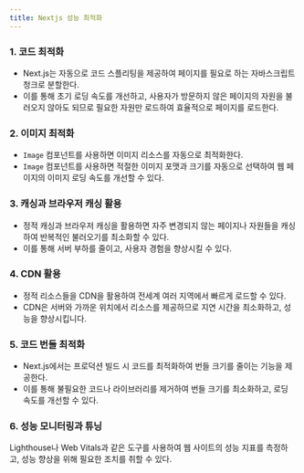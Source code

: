 ```yaml
---
title: Nextjs 성능 최적화
---
```


### 1. 코드 최적화

- Next.js는 자동으로 코드 스플리팅을 제공하여 페이지를 필요로 하는 자바스크립트 청크로 분할한다.
- 이를 통해 초기 로딩 속도를 개선하고, 사용자가 방문하지 않은 페이지의 자원을 불러오지 않아도 되므로 필요한 자원만 로드하여 효율적으로 페이지를 로드한다.

### 2. 이미지 최적화

- `Image` 컴포넌트를 사용하면 이미지 리소스를 자동으로 최적화한다.
- `Image` 컴포넌트를 사용하면 적절한 이미지 포맷과 크기를 자동으로 선택하여 웹 페이지의 이미지 로딩 속도를 개선할 수 있다.

### 3. 캐싱과 브라우저 캐싱 활용

- 정적 캐싱과 브라우저 캐싱을 활용하면 자주 변경되지 않는 페이지나 자원들을 캐싱하여 반복적인 불러오기를 최소화할 수 있다.
- 이를 통해 서버 부하를 줄이고, 사용자 경험을 향상시킬 수 있다.

### 4. CDN 활용

- 정적 리소스들을 CDN을 활용하여 전세계 여러 지역에서 빠르게 로드할 수 있다.
- CDN은 서버와 가까운 위치에서 리소스를 제공하므로 지연 시간을 최소화하고, 성능을 향상시킵니다.

### 5. 코드 번들 최적화

- Next.js에서는 프로덕션 빌드 시 코드를 최적화하여 번들 크기를 줄이는 기능을 제공한다.
- 이를 통해 불필요한 코드나 라이브러리를 제거하여 번들 크기를 최소화하고, 로딩 속도를 개선할 수 있다.

### 6. 성능 모니터링과 튜닝

Lighthouse나 Web Vitals과 같은 도구를 사용하여 웹 사이트의 성능 지표를 측정하고, 성능 향상을 위해 필요한 조치를 취할 수 있다.
